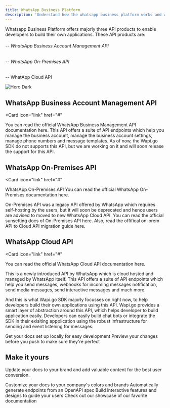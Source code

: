 ```yaml
---
title: WhatsApp Business Platform
description: 'Understand how the whatsapp business platform works and what can you use to build your own application via the API products whatsapp offers'
---
```

Whatsapp Business Platform offers majorly three API products to enable developers to build their own applications. These API products are:

<h6>-- WhatsApp Business Account Management API </h6>
<h6>-- WhatsApp On-Premises API </h6>
-- WhatApp Cloud API 

<img
  className="hidden dark:block"
  src="/images/hero-dark.svg"
  alt="Hero Dark"
/>

## WhatsApp Business Account Management API

<Card
    icon="link"
    href="#"
  >
You can read the official WhatsApp Business Management API documentation here.
</Card>
This API offers a suite of API endpoints which help you manage the business account, manage the business account settings, manage phone numbers and message templates. As of now, the Wapi.go SDK do not supports this API, but we are working on it and will soon release the support for this API.

## WhatsApp On-Premises API

<Card
    icon="link"
    href="#"
  >
WhatsApp On-Premises API
You can read the official WhatsApp On-Premises documentation here.
</Card>

On-Premises API was a legacy API offered by WhatsApp which requires self-hosting by the users, but it will soon be deprecated and hence users are advised to moved to new WhatsApp Cloud API. You can read the official sunsetting docs of On-Premises API here. Also, read the offifical on-prem API to Cloud API migration guide here.

## WhatsApp Cloud API
<Card
    icon="link"
    href="#"
  >
You can read the official WhatsApp Cloud API documentation here.
</Card>

This is a newly introduced API by WhatsApp which is cloud hosted and managed by WhatsApp itself. This API offers a suite of API endpoints which help you send messages, webhooks for incoming messages notification, send media messages, send interactive messages and much more.

And this is what Wapi.go SDK majorly focusses on right now, to help developers build their own applications using this API. Wapi.go provides a smart layer of abstraction around this API, which helps developer to build application easily. Developers can easily build chat bots or integrate the SDK in their exisiting appplication using the robust infrastructure for sending and event listening for messages.


<CardGroup cols={2}>
  <Card
    title="Edit Your Docs"
    icon="pen-to-square"
    href="https://mintlify.com/docs/quickstart"
  >
    Get your docs set up locally for easy development
  </Card>
  <Card
    title="Preview Changes"
    icon="image"
    href="https://mintlify.com/docs/development"
  >
    Preview your changes before you push to make sure they're perfect
  </Card>
</CardGroup>

## Make it yours

Update your docs to your brand and add valuable content for the best user conversion.

<CardGroup cols={2}>
  <Card
    title="Customize Style"
    icon="palette"
    href="https://mintlify.com/docs/settings/global"
  >
    Customize your docs to your company's colors and brands
  </Card>
  <Card
    title="Reference APIs"
    icon="code"
    href="https://mintlify.com/docs/api-playground/openapi"
  >
    Automatically generate endpoints from an OpenAPI spec
  </Card>
  <Card
    title="Add Components"
    icon="screwdriver-wrench"
    href="https://mintlify.com/docs/components/accordion"
  >
    Build interactive features and designs to guide your users
  </Card>
  <Card
    title="Get Inspiration"
    icon="stars"
    href="https://mintlify.com/customers"
  >
    Check out our showcase of our favorite documentation
  </Card>
</CardGroup>
